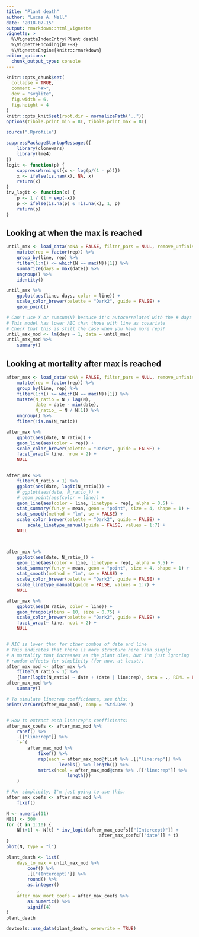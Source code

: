 ```yaml
---
title: "Plant death"
author: "Lucas A. Nell"
date: "2018-07-15"
output: rmarkdown::html_vignette
vignette: >
  %\VignetteIndexEntry{Plant death}
  %\VignetteEncoding{UTF-8}
  %\VignetteEngine{knitr::rmarkdown}
editor_options: 
  chunk_output_type: console
---
```


```r
knitr::opts_chunk$set(
  collapse = TRUE,
  comment = "#>",
  dev = "svglite", 
  fig.width = 6,
  fig.height = 4
)
knitr::opts_knit$set(root.dir = normalizePath(".."))
options(tibble.print_min = 8L, tibble.print_max = 8L)
```
```r
source(".Rprofile")
```

```r
suppressPackageStartupMessages({
    library(clonewars)
    library(lme4)
})
logit <- function(p) {
    suppressWarnings({x <- log(p/(1 - p))})
    x <- ifelse(is.nan(x), NA, x)
    return(x)
}
inv_logit <- function(x) {
    p <- 1 / (1 + exp(-x))
    p <- ifelse(is.na(p) & !is.na(x), 1, p)
    return(p)
}
```



## Looking at when the max is reached

```r
until_max <- load_data(noNA = FALSE, filter_pars = NULL, remove_unfinished = TRUE) %>%
    mutate(rep = factor(rep)) %>% 
    group_by(line, rep) %>%
    filter(1:n() <= which(N == max(N))[1]) %>%
    summarize(days = max(date)) %>% 
    ungroup() %>%
    identity()

until_max %>% 
    ggplot(aes(line, days, color = line)) +
    scale_color_brewer(palette = "Dark2", guide = FALSE) +
    geom_point()

# Can't use X or cumsum(N) because it's autocorrelated with the # days that've passed
# This model has lower AIC than those with line as covariate
# Check that this is still the case when you have more reps!
until_max_mod <- lm(days ~ 1, data = until_max)
until_max_mod %>% 
    summary()
```




## Looking at mortality after max is reached

```r
after_max <- load_data(noNA = FALSE, filter_pars = NULL, remove_unfinished = TRUE) %>% 
    mutate(rep = factor(rep)) %>% 
    group_by(line, rep) %>%
    filter(1:n() >= which(N == max(N))[1]) %>%
    mutate(N_ratio = N / lag(N),
           date = date - min(date),
           N_ratio_ = N / N[1]) %>% 
    ungroup() %>%
    filter(!is.na(N_ratio))

after_max %>% 
    ggplot(aes(date, N_ratio)) +
    geom_line(aes(color = rep)) +
    scale_color_brewer(palette = "Dark2", guide = FALSE) +
    facet_wrap(~ line, nrow = 2) +
    NULL


after_max %>% 
    filter(N_ratio < 1) %>%
    ggplot(aes(date, logit(N_ratio))) +
    # ggplot(aes(date, N_ratio_)) +
    # geom_point(aes(color = line)) +
    geom_line(aes(color = line, linetype = rep), alpha = 0.5) +
    stat_summary(fun.y = mean, geom = "point", size = 4, shape = 1) +
    stat_smooth(method = "lm", se = FALSE) +
    scale_color_brewer(palette = "Dark2", guide = FALSE) +
        scale_linetype_manual(guide = FALSE, values = 1:7) +
    NULL



after_max %>% 
    ggplot(aes(date, N_ratio_)) +
    geom_line(aes(color = line, linetype = rep), alpha = 0.5) +
    stat_summary(fun.y = mean, geom = "point", size = 4, shape = 1) +
    stat_smooth(method = "lm", se = FALSE) +
    scale_color_brewer(palette = "Dark2", guide = FALSE) +
    scale_linetype_manual(guide = FALSE, values = 1:7) +
    NULL

after_max %>% 
    ggplot(aes(N_ratio, color = line)) +
    geom_freqpoly(bins = 10, size = 0.75) +
    scale_color_brewer(palette = "Dark2", guide = FALSE) +
    facet_wrap(~ line, ncol = 2) +
    NULL


# AIC is lower than for other combos of date and line
# This indicates that there is more structure here than simply
# a mortality that increases as the plant dies, but I'm just ignoring
# random effects for simplicity (for now, at least).
after_max_mod <- after_max %>% 
    filter(N_ratio < 1) %>% 
    {lmer(logit(N_ratio) ~ date + (date | line:rep), data = ., REML = FALSE)}
after_max_mod %>% 
    summary()

# To simulate line:rep coefficients, see this:
print(VarCorr(after_max_mod), comp = "Std.Dev.")


# How to extract each line:rep's coefficients:
after_max_coefs <- after_max_mod %>%
    ranef() %>% 
    .[["line:rep"]] %>% 
    `+`(
        after_max_mod %>%
            fixef() %>% 
            rep(each = after_max_mod@flist %>% .[["line:rep"]] %>% 
                    levels() %>% length()) %>% 
            matrix(ncol = after_max_mod@cnms %>% .[["line:rep"]] %>%
                       length())
    )

# For simplicity, I'm just going to use this:
after_max_coefs <- after_max_mod %>%
    fixef()

N <- numeric(11)
N[1] <- 500
for (t in 1:10) {
    N[t+1] <- N[t] * inv_logit(after_max_coefs[["(Intercept)"]] + 
                                   after_max_coefs[["date"]] * t)
}
plot(N, type = "l")
```


```r
plant_death <- list(
    days_to_max = until_max_mod %>% 
        coef() %>% 
        .[["(Intercept)"]] %>% 
        round() %>% 
        as.integer()
    ,
    after_max_mort_coefs = after_max_coefs %>% 
        as.numeric() %>% 
        signif(4)
)
plant_death
```

```r
devtools::use_data(plant_death, overwrite = TRUE)
```

